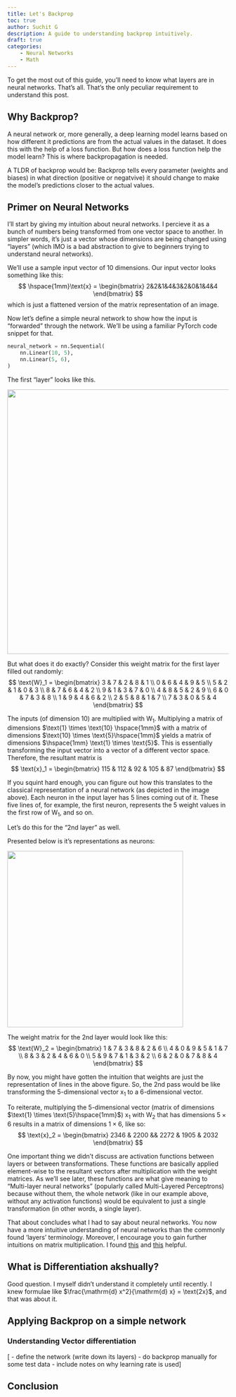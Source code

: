 ```yaml
---
title: Let's Backprop
toc: true
author: Suchit G
description: A guide to understanding backprop intuitively.
draft: true
categories:
    - Neural Networks
    - Math
---
```


To get the most out of this guide, you'll need to know what layers are in neural networks. That's all. That's the only peculiar requirement to understand this post.

## Why Backprop?

A neural network or, more generally, a deep learning model learns based on how different it predictions are from the actual values in the dataset. It does this with the help of a loss function. But how does a loss function help the model learn? This is where backpropagation is needed.

A TLDR of backprop would be: Backprop tells every parameter (weights and biases) in what direction (positive or negatvive) it should change to make the model's predictions closer to the actual values.

## Primer on Neural Networks

I'll start by giving my intuition about neural networks. I percieve it as a bunch of numbers being transformed from one vector space to another. In simpler words, it's just a vector whose dimensions are being changed using "layers" (which IMO is a bad abstraction to give to beginners trying to understand neural networks).

We'll use a sample input vector of 10 dimensions. Our input vector looks something like this:
$$
\hspace{1mm}\text{x} = \begin{bmatrix} 2&2&1&4&3&2&0&1&4&4 \end{bmatrix}
$$
which is just a flattened version of the matrix representation of an image.

Now let's define a simple neural network to show how the input is "forwarded" through the network. We'll be using a familiar PyTorch code snippet for that.

```python
neural_network = nn.Sequential(
    nn.Linear(10, 5),
    nn.Linear(5, 6),
)
```

The first "layer" looks like this.

![](nn1.svg){height=600 fig-align="center"}

But what does it do exactly? Consider this weight matrix for the first layer filled out randomly:
$$
\text{W}_1 =
\begin{bmatrix}
3 & 7 & 2 & 8 & 1 \\
0 & 6 & 4 & 9 & 5 \\
5 & 2 & 1 & 0 & 3 \\
8 & 7 & 6 & 4 & 2 \\
9 & 1 & 3 & 7 & 0 \\
4 & 8 & 5 & 2 & 9 \\
6 & 0 & 7 & 3 & 8 \\
1 & 9 & 4 & 6 & 2 \\
2 & 5 & 8 & 1 & 7 \\
7 & 3 & 0 & 5 & 4
\end{bmatrix}
$$

The inputs (of dimension 10) are multiplied with $\text{W}_1$. Multiplying a matrix of dimensions $\text{1} \times \text{10} \hspace{1mm}$ with a matrix of dimensions $\text{10} \times \text{5}\hspace{1mm}$ yields a matrix of dimensions $\hspace{1mm} \text{1} \times \text{5}$. This is essentially transforming the input vector into a vector of a different vector space. Therefore, the resultant matrix is
$$
\text{x}_1 =
\begin{bmatrix}
115 & 112 & 92 & 105 & 87
\end{bmatrix}
$$

If you squint hard enough, you can figure out how this translates to the classical representation of a neural network (as depicted in the image above). Each neuron in the input layer has 5 lines coming out of it. These five lines of, for example, the first neuron, represents the 5 weight values in the first row of $\text{W}_1$, and so on.

Let's do this for the "2nd layer" as well.

Presented below is it's representations as neurons:

![](nn2.svg){height=400 fig-align="center"}

The weight matrix for the 2nd layer would look like this:
$$
\text{W}_2 =
\begin{bmatrix}
1 & 7 & 3 & 8 & 2 & 6 \\
4 & 0 & 9 & 5 & 1 & 7 \\
8 & 3 & 2 & 4 & 6 & 0 \\
5 & 9 & 7 & 1 & 3 & 2 \\
6 & 2 & 0 & 7 & 8 & 4
\end{bmatrix}
$$

By now, you might have gotten the intuition that weights are just the representation of lines in the above figure. So, the 2nd pass would be like transforming the 5-dimensional vector $\text{x}_1$ to a 6-dimensional vector.

To reiterate, multiplying the 5-dimensional vector (matrix of dimensions $\text{1} \times \text{5}\hspace{1mm}$) $\text{x}_1$ with $\text{W}_2$ that has dimensions $\text{5} \times \text{6}$ results in a matrix of dimensions $\text{1} \times \text{6}$, like so:
$$
\text{x}_2 =
\begin{bmatrix}
2346 & 2200 && 2272 & 1905 & 2032
\end{bmatrix}
$$

One important thing we didn't discuss are activation functions between layers or between transformations. These functions are basically applied element-wise to the resultant vectors after multiplication with the weight matrices. As we'll see later, these functions are what give meaning to "Multi-layer neural networks" (popularly called Multi-Layered Perceptrons) because without them, the whole network (like in our example above, without any activation functions) would be equivalent to just a single transformation (in other words, a single layer).

That about concludes what I had to say about neural networks. You now have a more intuitive understanding of neural networks than the commonly found 'layers' terminology. Moreover, I encourage you to gain further intuitions on matrix multiplication. I found [this](http://matrixmultiplication.xyz) and [this](https://pytorch.org/blog/inside-the-matrix) helpful.

## What is Differentiation akshually?

Good question. I myself didn't understand it completely until recently. I knew formulae like $\frac{\mathrm{d} x^2}{\mathrm{d} x} = \text{2x}$, and that was about it.



## Applying Backprop on a simple network

### Understanding Vector differentiation

[ - define the network (write down its layers) - do backprop manually for some test data - include notes on why learning rate is used]

## Conclusion
